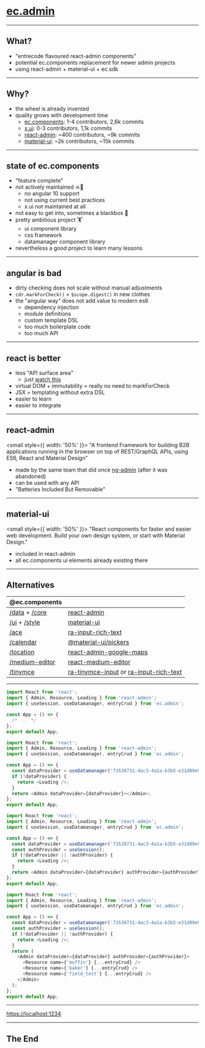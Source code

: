 
# [ec.admin](https://github.com/entrecode/ec.admin/tree/develop)

<!-- run me with `npm run deck` -->
<!-- also run `npm run demo` -->

---

## What?

- "entrecode flavoured react-admin components"
- potential ec.components replacement for newer admin projects
- using react-admin + material-ui + ec.sdk

---

## Why?

- the wheel is already invented
- quality grows with development time
  - [ec.components](https://github.com/entrecode/ec.components): 1-4 contributors, 2,6k commits
  - [x.ui](https://github.com/entrecode/x.ui): 0-3 contributors, 1,1k commits
  - [react-admin](https://github.com/marmelab/react-admin): ~400 contributors, ~9k commits
  - [material-ui](https://github.com/mui-org/material-ui): ~2k contributors, ~15k commits

---

## state of ec.components

- "feature complete"
- not actively maintained ☠🐎
  - no angular 10 support
  - not using current best practices
  - x.ui not maintained at all
- not easy to get into, sometimes a blackbox 🕋
- pretty ambitious project 🏋
  - ui component library
  - css framework
  - datamanager component library
- nevertheless a good project to learn many lessons

---

## angular is bad

- dirty checking does not scale without manual adjustments
- `cdr.markForCheck()` = `$scope.digest()` in new clothes
- the "angular way" does not add value to modern es6
  - dependency injection
  - module definitions
  - custom template DSL
  - too much boilerplate code
  - too much API

---

## react is better

- less "API surface area" <!-- https://www.youtube.com/watch?v=4anAwXYqLG8-->
  - just [watch this](https://www.youtube.com/watch?v=4anAwXYqLG8)
- virtual DOM + immutability = really no need to markForCheck
- JSX = templating without extra DSL
- easier to learn
- easier to integrate

---

## react-admin

<small style={{ width: '50%' }}>
  "A frontend Framework for building B2B applications running in the browser on top of REST/GraphQL APIs, using ES6,
  React and Material Design"
</small>

- made by the same team that did once [ng-admin](https://github.com/marmelab/ng-admin) (after it was abandoned)
- can be used with any API
- "Batteries Included But Removable"

---

## material-ui

<small style={{ width: '50%' }}>
  "React components for faster and easier web development. Build your own design system, or start with Material Design."
</small>

- included in react-admin
- all ec.components ui elements already existing there

---

## Alternatives

| @ec.components                                                                                                                                                |                                                                                                                                                                                   |
| ------------------------------------------------------------------------------------------------------------------------------------------------------------- | --------------------------------------------------------------------------------------------------------------------------------------------------------------------------------- |
| [/data](https://github.com/entrecode/ec.components/tree/master/packages/data) + [/core](https://github.com/entrecode/ec.components/tree/master/packages/core) | [react-admin](https://github.com/marmelab/react-admin)                                                                                                                            |
| [/ui](https://github.com/entrecode/ec.components/tree/master/packages/ui) + [/style](https://github.com/entrecode/ec.components/tree/master/packages/style)   | [material-ui](https://material-ui.com/)                                                                                                                                           |
| [/ace](https://github.com/entrecode/ec.components/tree/master/packages/ace)                                                                                   | [ra-input-rich-text](https://github.com/marmelab/react-admin/tree/master/packages/ra-input-rich-text)                                                                             |
| [/calendar](https://github.com/entrecode/ec.components/tree/master/packages/calendar#eccomponentscalendar)                                                    | [@material-ui/pickers](https://material-ui.com/components/pickers/)                                                                                                                                      |
| [/location](https://github.com/entrecode/ec.components/tree/master/packages/location)                                                                         | [react-admin-google-maps](https://github.com/FusionWorks/react-admin-google-maps)                                                                                                 |
| [/medium-editor](https://github.com/entrecode/ec.components/tree/master/packages/medium-editor)                                                               | [react-medium-editor](https://github.com/wangzuo/react-medium-editor)                                                                                                             |
| [/tinymce](https://github.com/entrecode/ec.components/tree/master/packages/tinymce)                                                                           | [ra-tinymce-input](https://github.com/Whitebolt/ra-tinymce-input#readme) or [ra-input-rich-text](https://github.com/marmelab/react-admin/tree/master/packages/ra-input-rich-text) |

---

<CodeSurfer>

```js title="Code Example" subtitle="imports"
import React from 'react';
import { Admin, Resource, Loading } from 'react-admin';
import { useSession, useDatamanager, entryCrud } from 'ec.admin';

const App = () => {
  /* ... */
};
export default App;
```

```js title="Code Example" subtitle="useDatamanager hook"
import React from 'react';
import { Admin, Resource, Loading } from 'react-admin';
import { useSession, useDatamanager, entryCrud } from 'ec.admin';

const App = () => {
  const dataProvider = useDatamanager('73538731-4ac3-4a1a-b3b5-e31d09e94d42');
  if (!dataProvider) {
    return <Loading />;
  }
  return <Admin dataProvider={dataProvider}></Admin>;
};
export default App;
```

```js title="Code Example" subtitle="useSession hook"
import React from 'react';
import { Admin, Resource, Loading } from 'react-admin';
import { useSession, useDatamanager, entryCrud } from 'ec.admin';

const App = () => {
  const dataProvider = useDatamanager('73538731-4ac3-4a1a-b3b5-e31d09e94d42');
  const authProvider = useSession();
  if (!dataProvider || !authProvider) {
    return <Loading />;
  }
  return <Admin dataProvider={dataProvider} authProvider={authProvider}></Admin>;
};
export default App;
```

```js title="Code Example" subtitle="models as Resource"
import React from 'react';
import { Admin, Resource, Loading } from 'react-admin';
import { useSession, useDatamanager, entryCrud } from 'ec.admin';

const App = () => {
  const dataProvider = useDatamanager('73538731-4ac3-4a1a-b3b5-e31d09e94d42');
  const authProvider = useSession();
  if (!dataProvider || !authProvider) {
    return <Loading />;
  }
  return (
    <Admin dataProvider={dataProvider} authProvider={authProvider}>
      <Resource name={'muffin'} {...entryCrud} />
      <Resource name={'baker'} {...entryCrud} />
      <Resource name={'field_test'} {...entryCrud} />
    </Admin>
  );
};
export default App;
```

</CodeSurfer>

---

<!-- `npm run demo` + open [https://localhost:1234](https://localhost:1234) -->


<a href="https://localhost:1234" target="_blank">
  https://localhost:1234
</a>

---

## The End
